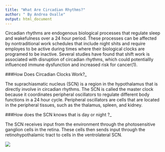 ```yaml
---
title: "What Are Circadian Rhythms?"
author: " By Andrea Ovalle"
output: html_document
---
```


Circadian rhythms are endogenous biological processes that regulate sleep and wakefulness over a 24 hour period. These processes can be affected by nontraditional work schedules that include night shits and require employes to be active during times where their biological clocks are programed to be inactive. Several studies have found that shift work is associated with disruption of circadian rhythms, which could potentiallly influenced immune dysfunction and increased risk for cancer(1).

###How Does Circadian Clocks Work?_

The suprachiasmatic nucleus (SCN) is a region in the hypothalamus that is directly involve in circadian rhythms. The SCN is called the master clock  because it coordinates peripheral oscillators to regulate different body functions in a 24 hour cycle. Peripheral oscillators are cells that are located in the peripheral tissues, such as the thalamus, spleen, and kidney. 


###How does the SCN knows that is day or night ?_ 

The SCN receives input from the environment through the photosensitive ganglion cells in the retina. These cells then sends input through the retinohypothalamic tract to cells in the ventrolateral SCN.

![](SCN_Per.png)







